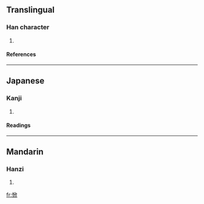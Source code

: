 ==Translingual==
===Han character===
{{Han char|rn=61|rad=心|as=08|sn=11|four=|canj=心竹中人 (PHLO)}}
# {{defn|Han|sort=心08}}
====References====
{{Han ref|kx=0391.150|dkj=10818|dj=0726.020|hdz=42316.050|uh=60DE|ud=24798}}
----
==Japanese==
===Kanji===
{{ja-kanji|grade=|rs=心08}}
# {{defn|Japanese}} 
====Readings====
{{ja-readings|on=[[きん]] (kin), [[こん]] (kon)|kun=[[よろこぶ]] (yorokobu)}}
----
==Mandarin==
===Hanzi===
{{cmn-hanzi|pin=[[wū]] (wu1), [[wù]] (wu4), [[xīn]] (xin1)|wg=wu<sup>1</sup>, wu<sup>4</sup>, hsin<sup>1</sup>}}
# {{defn|Mandarin}}

[[fr:惞]]